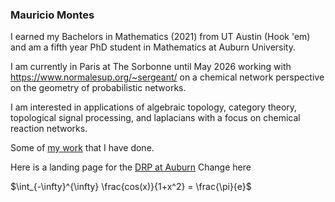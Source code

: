 === Mauricio Montes === 

I earned my Bachelors in Mathematics (2021) from UT Austin (Hook 'em) and am 
a fifth year PhD student in Mathematics at Auburn University.

I am currently in Paris at The Sorbonne until May 2026 working with [[Grégoire Sergeant-Perthuis|https://www.normalesup.org/~sergeant/]] on
a chemical network perspective on the geometry of probabilistic networks. 

I am interested in applications of algebraic topology, category theory,
topological signal processing, and laplacians with a focus on chemical reaction networks.

Some of [[Research| my work]] that I have done. 

Here is a landing page for the [[DRP at Auburn]]
Change here

{{IMG20240622132513.jpg|This is me|style="width:800px;height:533px;"}}

$\int_{-\infty}^{\infty} \frac{cos(x)}{1+x^2} = \frac{\pi}{e}$
